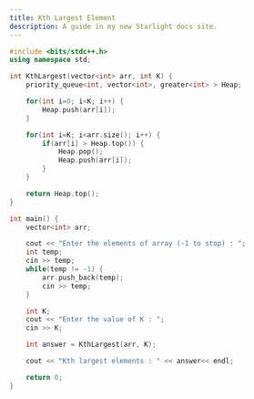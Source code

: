 ```yaml
---
title: Kth Largest Element
description: A guide in my new Starlight docs site.
---
```


```c++
#include <bits/stdc++.h>
using namespace std;

int KthLargest(vector<int> arr, int K) {
    priority_queue<int, vector<int>, greater<int> > Heap;

    for(int i=0; i<K; i++) {
        Heap.push(arr[i]);
    }

    for(int i=K; i<arr.size(); i++) {
        if(arr[i] > Heap.top()) {
            Heap.pop();
            Heap.push(arr[i]);
        }
    }

    return Heap.top();
}

int main() {
    vector<int> arr;

    cout << "Enter the elements of array (-1 to stop) : ";
    int temp;
    cin >> temp;
    while(temp != -1) {
        arr.push_back(temp);
        cin >> temp;
    }

    int K;
    cout << "Enter the value of K : ";
    cin >> K;

    int answer = KthLargest(arr, K);

    cout << "Kth largest elements : " << answer<< endl;

    return 0;
}
```